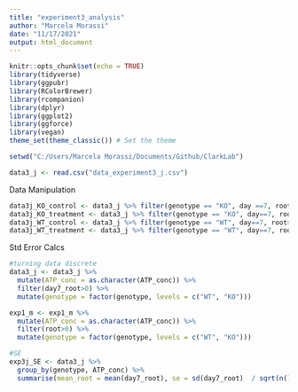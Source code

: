 ```yaml
---
title: "experiment3_analysis"
author: "Marcela Morassi"
date: "11/17/2021"
output: html_document
---
```


```r
knitr::opts_chunk$set(echo = TRUE)
library(tidyverse)
library(ggpubr)
library(RColorBrewer)
library(rcompanion)
library(dplyr)
library(ggplot2)
library(ggforce)
library(vegan)
theme_set(theme_classic()) # Set the theme

setwd("C:/Users/Marcela Morassi/Documents/Github/ClarkLab")

data3_j <- read.csv("data_experiment3_j.csv")

```

Data Manipulation
```r

data3j_KO_control <- data3_j %>% filter(genotype == "KO", day ==7, root>0, ATP_conc ==0)
data3j_KO_treatment <- data3_j %>% filter(genotype == "KO", day==7, root>0, ATP_conc >0)
data3j_WT_control <- data3_j %>% filter(genotype == "WT", day==7, root>0, ATP_conc ==0)
data3j_WT_treatment <- data3_j %>% filter(genotype == "WT", day==7, root>0, ATP_conc >0)


```

Std Error Calcs
```r
#turning data discrete
data3_j <- data3_j %>% 
  mutate(ATP_conc = as.character(ATP_conc)) %>% 
  filter(day7_root>0) %>% 
  mutate(genotype = factor(genotype, levels = c("WT", "KO")))

exp1_m <- exp1_m %>% 
  mutate(ATP_conc = as.character(ATP_conc)) %>% 
  filter(root>0) %>% 
  mutate(genotype = factor(genotype, levels = c("WT", "KO")))

#SE
exp3j_SE <- data3_j %>% 
  group_by(genotype, ATP_conc) %>% 
  summarise(mean_root = mean(day7_root), se = sd(day7_root)  / sqrt(n()), .groups = "drop")
```


